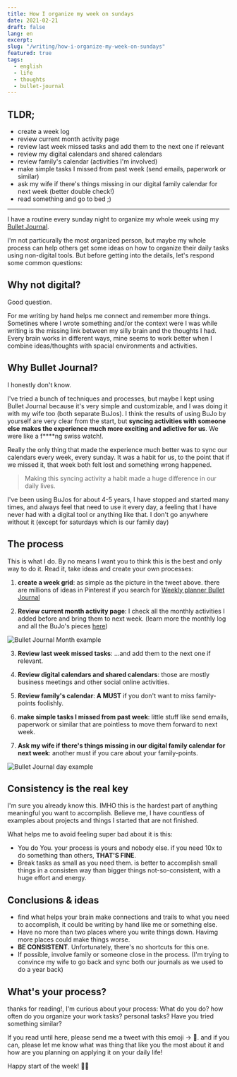 ```yaml
---
title: How I organize my week on sundays
date: 2021-02-21
draft: false
lang: en
excerpt:
slug: "/writing/how-i-organize-my-week-on-sundays"
featured: true
tags:
  - english
  - life
  - thoughts
  - bullet-journal
---
```


## TLDR;

- create a week log
- review current month activity page
- review last week missed tasks and add them to the next one if relevant
- review my digital calendars and shared calendars
- review family's calendar (activities I'm involved)
- make simple tasks I missed from past week (send emails, paperwork or similar)
- ask my wife if there's things missing in our digital family calendar for next week (better double check!)
- read something and go to bed ;)

---

I have a routine every sunday night to organize my whole week using my [Bullet Journal](https://bulletjournal.com/).

<Tweet tweetLink="hhg2288/status/1363599084163072002" />

I'm not particurally the most organized person, but maybe my whole process can help others get some ideas on how to organize their daily tasks using non-digital tools. But before getting into the details, let's respond some common questions:

## Why not digital?

Good question.

For me writing by hand helps me connect and remember more things. Sometines where I wrote something and/or the context were I was while writing is the missing link between my silly brain and the thoughts I had. Every brain works in different ways, mine seems to work better when I combine ideas/thoughts with spacial environments and activities.

## Why Bullet Journal?

I honestly don't know.

I've tried a bunch of techniques and processes, but maybe I kept using Bullet Journal because it's very simple and customizable, and I was doing it with my wife too (both separate BuJos). I think the results of using BuJo by yourself are very clear from the start, but **syncing activities with someone else makes the experience much more exciting and adictive for us**. We were like a f\*\*\*\*ng swiss watch!.

Really the only thing that made the experience much better was to sync our calendars every week, every sunday. It was a habit for us, to the point that if we missed it, that week both felt lost and something wrong happened.

> Making this syncing activity a habit made a huge difference in our daily lives.

I've been using BuJos for about 4-5 years, I have stopped and started many times, and always feel that need to use it every day, a feeling that I have never had with a digital tool or anything like that. I don't go anywhere without it (except for saturdays which is our family day)

## The process

This is what I do. By no means I want you to think this is the best and only way to do it. Read it, take ideas and create your own processes:

1. **create a week grid**: as simple as the picture in the tweet above. there are millions of ideas in Pinterest if you search for [Weekly planner Bullet Journal](https://www.pinterest.es/search/pins/?rs=ac&len=2&q=weekly%20planner%20bullet%20journal&eq=Weekly%20planner%20Bullet%20Journal&etslf=2660&term_meta[]=weekly%7Cautocomplete%7C0&term_meta[]=planner%7Cautocomplete%7C0&term_meta[]=bullet%7Cautocomplete%7C0&term_meta[]=journal%7Cautocomplete%7C0)

2. **Review current month activity page**: I check all the monthly activities I added before and bring them to next week. (learn more the monthly log and all the BuJo's pieces [here](https://bulletjournal.com/pages/learn))

![Bullet Journal Month example](./bujo-month.jpg)

3. **Review last week missed tasks**: ...and add them to the next one if relevant.

4. **Review digital calendars and shared calendars**: those are mostly business meetings and other social online activities.

5. **Review family's calendar**: **A MUST** if you don't want to miss family-points foolishly.
6. **make simple tasks I missed from past week**: little stuff like send emails, paperwork or similar that are pointless to move them forward to next week.
7. **Ask my wife if there's things missing in our digital family calendar for next week**: another must if you care about your family-points.

![Bullet Journal day example](./bujo-day.jpg)

## Consistency is the real key

I'm sure you already know this. IMHO this is the hardest part of anything meaningful you want to accomplish. Believe me, I have countless of examples about projects and things I started that are not finished.

What helps me to avoid feeling super bad about it is this:

- You do You. your process is yours and nobody else. if you need 10x to do something than others, **THAT'S FINE**.
- Break tasks as small as you need them. is better to accomplish small things in a consisten way than bigger things not-so-consistent, with a huge effort and energy.

## Conclusions & ideas

- find what helps your brain make connections and trails to what you need to accomplish, it could be writing by hand like me or something else.
- Have no more than two places where you write things down. Havimg more places could make things worse.
- **BE CONSISTENT**. Unfortunately, there's no shortcuts for this one.
- If possible, involve family or someone close in the process. (I'm trying to convince my wife to go back and sync both our journals as we used to do a year back)

## What's your process?

thanks for reading!, I'm curious about your process: What do you do? how often do you organize your work tasks? personal tasks? Have you tried something similar?

If you read until here, please send me a tweet with this emoji -> 🌱. and if you can, please let me know what was thing that like you the most about it and how are you planning on applying it on your daily life!

Happy start of the week! 💪🏼
